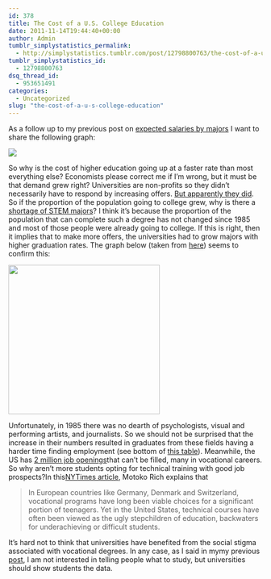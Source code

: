 ```yaml
---
id: 378
title: The Cost of a U.S. College Education
date: 2011-11-14T19:44:40+00:00
author: Admin
tumblr_simplystatistics_permalink:
  - http://simplystatistics.tumblr.com/post/12798800763/the-cost-of-a-u-s-college-education
tumblr_simplystatistics_id:
  - 12798800763
dsq_thread_id:
  - 953651491
categories:
  - Uncategorized
slug: "the-cost-of-a-u-s-college-education"
---
```

As a follow up to my previous post on <a href="http://simplystatistics.tumblr.com/post/12599452125/expected-salary-by-major" target="_blank">expected salaries by majors</a> I want to share the following graph:

![](http://www.tonybates.ca/wp-content/uploads/Tuition-costs-USA.jpg)

So why is the cost of higher education going up at a faster rate than most everything else? Economists please correct me if I&#8217;m wrong, but it must be that demand grew right? Universities are non-profits so they didn&#8217;t necessarily have to respond by increasing offers. <a href="http://nces.ed.gov/fastfacts/display.asp?id=98" target="_blank">But apparently they did</a>. So if the proportion of the population going to college grew, why is there a <a href="http://www.nytimes.com/2011/11/06/education/edlife/why-science-majors-change-their-mind-its-just-so-darn-hard.html?_r=3" target="_blank">shortage of STEM majors</a>? I think it&#8217;s because the proportion of the population that can complete such a degree has not changed since 1985 and most of those people were already going to college. If this is right, then it implies that to make more offers, the universities had to grow majors with higher graduation rates. The graph below (taken from <a href="http://marginalrevolution.com/marginalrevolution/2011/11/college-has-been-oversold.html" target="_blank">here</a>) seems to confirm this: 

<img src="http://marginalrevolution.com/wp-content/uploads/2011/11/EducationTabarrok-300x296.png" width="300" height="296" />

Unfortunately, in 1985 there was no dearth of psychologists, visual and performing artists, and journalists. So we should not be surprised that the increase in their numbers resulted in graduates from these fields having a harder time finding employment (see bottom of <a href="http://rafalab.jhsph.edu/images/salarytable.html" target="_blank">this table</a>). Meanwhile, the US has <a href="http://www.npr.org/blogs/thetwo-way/2011/06/15/137203549/two-million-open-jobs-yes-but-u-s-has-a-skills-mismatch" target="_blank">2 million job openings</a>that can&#8217;t be filled, many in <a>vocational careers</a>. So why aren&#8217;t more students opting for technical training with good job prospects?In this<a href="http://www.nytimes.com/2011/07/10/business/vocational-schools-face-deep-cuts-in-federal-funding.html?pagewanted=all" target="_blank">NYTimes article</a>, Motoko Rich explains that

> In European countries like Germany, Denmark and Switzerland, vocational programs have long been viable choices for a significant portion of teenagers. Yet in the United States, technical courses have often been viewed as the ugly stepchildren of education, backwaters for underachieving or difficult students.

It&#8217;s hard not to think that universities have benefited from the social stigma associated with vocational degrees. In any case, as I said in mymy previous <a href="http://simplystatistics.tumblr.com/post/12599452125/expected-salary-by-major" target="_blank">post</a>, I am not interested in telling people what to study, but universities should show students the data.
